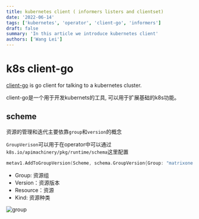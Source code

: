 ```yaml
---
title: kubernetes client ( informers listers and clientset)
date: '2022-06-14'
tags: ['kubernetes', 'operator', 'client-go', 'informers']
draft: false
summary: 'In this article we introduce kubernetes client'
authors: ['Wang Lei']
---
```


# k8s client-go

[client-go](https://github.com/kubernetes/client-go) is go client for talking to a kubernetes cluster.

client-go是一个用于开发kubernets的工具, 可以用于扩展基础的k8s功能。

## scheme

资源的管理和迭代主要依靠`group`和`version`的概念

`GroupVerison`可以用于在operator中可以通过`k8s.io/apimachinery/pkg/runtime/schema`这里配置

```go
metav1.AddToGroupVersion(Scheme, schema.GroupVersion{Group: "matrixone.matrixorigin.cn", Version: "v1alpha1"})
```

- Group: 资源组
- Version：资源版本
- Resource：资源
- Kind: 资源种类

![group](../../public/static/group.png)
